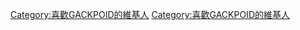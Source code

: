 {{Userbox-2
  |border-c = #660099
  |border-s = 1
  |id1-c    = #FFFFFF
  |id1-s    = 12
  |id1-fc   = #0099CC
  |id2-c    = #FFFFFF
  |id2-s    = 15
  |id2-fc   = #CC00CC
  |info-c   = #660099
  |info-s   = 9
  |info-fc  = #FFFFFF
  |id1      = <span lang="zh" style="font-family: MS PGothic,宋体; ">{{lang|ja|神威<br /><small>がくぽ</small>}}</span>
  |id2      = <span lang="zh" style="font-family: MS PGothic,宋体; ">{{lang|ja|茄}}</span>
  |info     = 這個用戶喜歡'''[[GACKPOID|<span style="color:#0099CC;">GACKPOID</span>]]'''。
}}
<includeonly>[[Category:喜歡GACKPOID的維基人]]</includeonly><noinclude>
[[Category:喜歡GACKPOID的維基人]]
</noinclude>